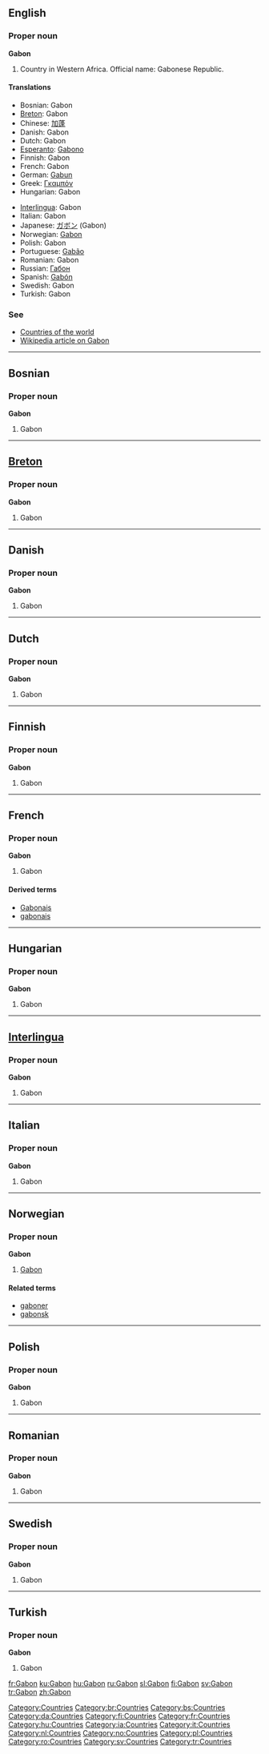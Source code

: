 {{see|Gabón}}
==English==

===Proper noun===
'''Gabon'''

# Country in Western Africa. Official name: Gabonese Republic.

====Translations====
{{top}}
*Bosnian: Gabon {{m}}
*[[Breton]]: Gabon
*Chinese: [[加蓬]]
*Danish: Gabon
*Dutch: Gabon
*[[Esperanto]]: [[Gabono]]
*Finnish: Gabon
*French: Gabon
*German: [[Gabun]]
*Greek: [[Γκαμπόν]]
*Hungarian: Gabon
{{mid}}
*[[Interlingua]]: Gabon
*Italian: Gabon
*Japanese: [[ガボン]] (Gabon)
*Norwegian: [[#Norwegian|Gabon]]
*Polish: Gabon
*Portuguese: [[Gabão]]
*Romanian: Gabon {{n}}
*Russian: [[Габон]]
*Spanish: [[Gabón]]
*Swedish: Gabon
*Turkish: Gabon
{{bottom}}

===See===
*[[Countries of the world]]
*[[w:Gabon|Wikipedia article on Gabon]]

[[Category:Countries]]

----

==Bosnian==

===Proper noun===
'''Gabon'''

# Gabon

----

==[[Breton]]==

===Proper noun===
'''Gabon'''

# Gabon

----

==Danish==

===Proper noun===
'''Gabon'''

# Gabon

----

==Dutch==

===Proper noun===
'''Gabon'''

# Gabon

----

==Finnish==

===Proper noun===
'''Gabon'''

# Gabon

----

==French==

===Proper noun===
'''Gabon'''

# Gabon

====Derived terms====
*[[Gabonais]]
*[[gabonais]]

----

==Hungarian==

===Proper noun===
'''Gabon'''

# Gabon

----

==[[Interlingua]]==

===Proper noun===
'''Gabon'''

# Gabon

----

==Italian==

===Proper noun===
'''Gabon'''

# Gabon

----

==Norwegian==

===Proper noun===
'''Gabon'''

# [[#English|Gabon]]

====Related terms====
*[[gaboner]]
*[[gabonsk]]

----

==Polish==

===Proper noun===
'''Gabon'''

# Gabon

----

==Romanian==

===Proper noun===
'''Gabon'''
# Gabon

----

==Swedish==

===Proper noun===
'''Gabon'''

# Gabon

----

==Turkish==

===Proper noun===
'''Gabon'''

# Gabon

[[Category:br:Countries]]
[[Category:bs:Countries]]
[[Category:da:Countries]]
[[Category:fi:Countries]]
[[Category:fr:Countries]]
[[Category:hu:Countries]]
[[Category:ia:Countries]]
[[Category:it:Countries]]
[[Category:nl:Countries]]
[[Category:no:Countries]]
[[Category:pl:Countries]]
[[Category:ro:Countries]]
[[Category:sv:Countries]]
[[Category:tr:Countries]]

[[fr:Gabon]]
[[ku:Gabon]]
[[hu:Gabon]]
[[ru:Gabon]]
[[sl:Gabon]]
[[fi:Gabon]]
[[sv:Gabon]]
[[tr:Gabon]]
[[zh:Gabon]]